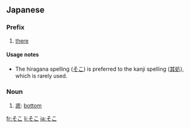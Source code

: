 ==Japanese==
{{Japanese demonstratives}}
===Prefix===
{{ja-pos|h|prefix|kanji=其処|rom=soko}}
# [[there]]

====Usage notes====
*The hiragana spelling ([[そこ]]) is preferred to the kanji spelling ([[其処]]), which is rarely used.

===Noun===
{{ja-noun|h|rom=soko}}
# [[底]]: [[bottom]]

[[fr:そこ]]
[[li:そこ]]
[[ja:そこ]]